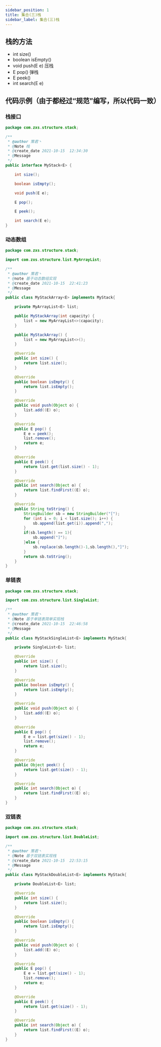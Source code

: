 ```yaml
---
sidebar_position: 1
title: 集合(三)栈
sidebar_label: 集合(三)栈
---
```


## 栈的方法
- int size()
- boolean isEmpty()
- void push(E e)  压栈
-    E pop()      弹栈
  -  E peek()
  - int search(E e)
## 代码示例（由于都经过“规范”编写，所以代码一致）
### 栈接口
```java
package com.zxs.structure.stack;

/**
 * @author 策君丶
 * @Note 栈
 * @create_date 2021-10-15  12:34:30
 * @Message
 */
public interface MyStack<E> {

    int size();

    boolean isEmpty();

    void push(E e);

    E pop();

    E peek();

    int search(E e);
}
```
### 动态数组
```java
package com.zxs.structure.stack;

import com.zxs.structure.list.MyArrayList;

/**
 * @author 策君丶
 * @note 基于动态数组实现
 * @create_date 2021-10-15  22:41:23
 * @Message
 */
public class MyStackArray<E> implements MyStack{

    private MyArrayList<E> list;

    public MyStackArray(int capacity) {
        list = new MyArrayList<>(capacity);
    }

    public MyStackArray() {
        list = new MyArrayList<>();
    }

    @Override
    public int size() {
        return list.size();
    }

    @Override
    public boolean isEmpty() {
        return list.isEmpty();
    }

    @Override
    public void push(Object o) {
        list.add((E) o);
    }

    @Override
    public E pop() {
        E e = peek();
        list.remove();
        return e;
    }

    @Override
    public E peek() {
        return list.get(list.size() - 1);
    }

    @Override
    public int search(Object o) {
        return list.findFirst((E) o);
    }

    @Override
    public String toString() {
        StringBuilder sb = new StringBuilder("[");
        for (int i = 0; i < list.size(); i++) {
            sb.append(list.get(i)).append(",");
        }
        if(sb.length() == 1){
            sb.append("]");
        }else {
            sb.replace(sb.length()-1,sb.length(),"]");
        }
        return sb.toString();
    }
}
```
### 单链表
```java
package com.zxs.structure.stack;

import com.zxs.structure.list.SingleList;

/**
 * @author 策君丶
 * @Note 基于单链表简单实现栈
 * @create_date 2021-10-15  22:46:58
 * @Message
 */
public class MyStackSingleList<E> implements MyStack{

    private SingleList<E> list;

    @Override
    public int size() {
        return list.size();
    }

    @Override
    public boolean isEmpty() {
        return list.isEmpty();
    }

    @Override
    public void push(Object o) {
        list.add((E) o);
    }

    @Override
    public E pop() {
        E e = list.get(size() - 1);
        list.remove();
        return e;
    }

    @Override
    public Object peek() {
        return list.get(size() - 1);
    }

    @Override
    public int search(Object o) {
        return list.findFirst((E) o);
    }
}
```
### 双链表
```java
package com.zxs.structure.stack;

import com.zxs.structure.list.DoubleList;

/**
 * @author 策君丶
 * @Note 基于双链表实现栈
 * @create_date 2021-10-15  22:53:15
 * @Message
 */
public class MyStackDoubleList<E> implements MyStack{

    private DoubleList<E> list;

    @Override
    public int size() {
        return list.size();
    }

    @Override
    public boolean isEmpty() {
        return list.isEmpty();
    }

    @Override
    public void push(Object o) {
        list.add((E) o);
    }

    @Override
    public E pop() {
        E e = list.get(size() - 1);
        list.remove();
        return e;
    }

    @Override
    public E peek() {
        return list.get(size() - 1);
    }

    @Override
    public int search(Object o) {
        return list.findFirst((E) o);
    }
}
```